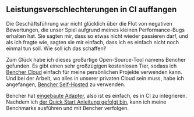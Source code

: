 ## Leistungsverschlechterungen in CI auffangen

Die Geschäftsführung war nicht glücklich über die Flut von negativen Bewertungen, die unser Spiel aufgrund meines kleinen Performance-Bugs erhalten hat.
Sie sagten mir, dass so etwas nicht wieder passieren darf, und als ich fragte wie, sagten sie mir einfach, dass ich es einfach nicht noch einmal tun soll.
Wie soll ich das schaffen‽

Zum Glück habe ich dieses großartige Open-Source-Tool namens Bencher gefunden.
Es gibt einen sehr großzügigen kostenlosen Tier, sodass ich [Bencher Cloud](/) einfach für meine persönlichen Projekte verwenden kann.
Und bei der Arbeit, wo alles in unserer privaten Cloud sein muss, habe ich angefangen, [Bencher Self-Hosted](/docs/de/tutorial/docker/) zu verwenden.

Bencher hat [eingebaute Adapter](/docs/de/explanation/adapters/),
also ist es einfach, es in CI zu integrieren. Nachdem ich [der Quick Start Anleitung gefolgt bin](/docs/de/tutorial/quick-start/),
kann ich meine Benchmarks ausführen und mit Bencher verfolgen.